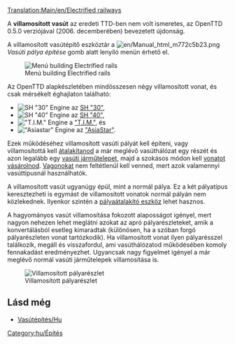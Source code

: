 [[Translation:Main/en/Electrified railways]]{{hu/Vasúti pálya típusai}}

A '''villamosított vasút''' az eredeti TTD-ben nem volt ismeretes, az OpenTTD 0.5.0 verziójával (2006. decemberében) bevezetett újdonság.

A villamosított vasútépítő eszköztár a [[File:en/Manual html m772c5b23.png]] ''Vasúti pálya építése'' gomb alatt lenyíló menün érhető el.

[[File:hu/Openttd-rail1.png|none|Menú building Electrified rails]]

Az OpenTTD alapkészletében mindösszesen négy villamosított vonat, és csak mérsékelt éghajlaton található:
*[[File:en/Sh30.png|SH "30" Engine]] az [[Main/hu/SH "30"|SH "30"]],
*[[File:en/Sh40.png|SH "40" Engine]] az [[Main/hu/SH "40"|SH "40"]],
*[[File:en/Tim.png|"T.I.M." Engine]] a [[Main/hu/T.I.M|"T.I.M."]], és
*[[File:en/Asiastar.png|"Asiastar" Engine]] az [[Main/hu/AsiaStar|"AsiaStar"]].

Ezek működéséhez villamosított vasúti pályát kell építeni, vagy villamosítottá kell [[Main/hu/Sínek átalakítása|átalakítanod]] a már meglévő vasúthálózat egy részét és azon legalább egy [[Main/hu/Járműtelepek|vasúti járműtelepet]], majd a szokásos módon kell [[Main/hu/Vonatok vétele és eladása|vonatot vásárolnod]]. [[Main/en/Vonatok/Hu#A vasúti kocsik listája|Vagonokat]] nem feltétlenül kell venned, mert azok valamennyi vasúttípusnál használhatók.

A villamosított vasút ugyanúgy épül, mint a normál pálya. Ez a két pályatípus keresztezheti is egymást de villamosított vonatok normál pályán nem közlekednek. Ilyenkor szintén a [[Main/hu/Sínek átalakítása|pályaátalakító eszköz]] lehet hasznos.

A hagyományos vasút villamosítása fokozott alaposságot igényel, mert nagyon nehezen lehet meglátni azokat az apró pályarészleteket, amik a konvertálásból esetleg kimaradtak (különösen, ha a szóban forgó pályarészleten vonat tartózkodik). Ha villamosított vonat ilyen pályarésszel találkozik, megáll és visszafordul, ami vasúthálózatod működésében komoly fennakadást eredményezhet. Ugyancsak nagy figyelmet igényel a már meglévő normál vasúti járműtelepek villamosítása is.

[[File:en/Erailways.png|none|frame|Villamosított pályarészlet]]


==Lásd még==
*[[Main/hu/Vasútépítés|Vasútépítés/Hu]]

[[Category:hu/Építés]]